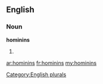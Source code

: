 ==English==

===Noun===
'''hominins'''

# {{plural of|[[hominin]]}}

[[Category:English plurals]]

[[ar:hominins]]
[[fr:hominins]]
[[my:hominins]]